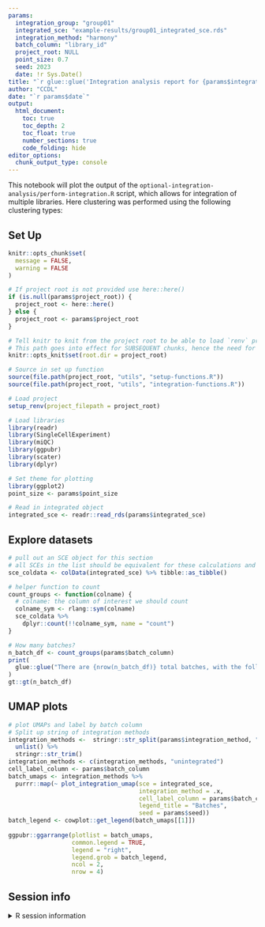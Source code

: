 ```yaml
---
params:
  integration_group: "group01"
  integrated_sce: "example-results/group01_integrated_sce.rds"
  integration_method: "harmony"
  batch_column: "library_id"
  project_root: NULL
  point_size: 0.7
  seed: 2023
  date: !r Sys.Date()
title: "`r glue::glue('Integration analysis report for {params$integration_group}')`"
author: "CCDL"
date: "`r params$date`"
output: 
  html_document:
    toc: true
    toc_depth: 2
    toc_float: true
    number_sections: true
    code_folding: hide
editor_options: 
  chunk_output_type: console
---
```


This notebook will plot the output of the `optional-integration-analysis/perform-integration.R` script, which allows for integration of multiple libraries.
Here clustering was performed using the following clustering types:

## Set Up

```r
knitr::opts_chunk$set(
  message = FALSE,
  warning = FALSE
)

# If project root is not provided use here::here() 
if (is.null(params$project_root)) {
  project_root <- here::here()
} else {
  project_root <- params$project_root
} 

# Tell knitr to knit from the project root to be able to load `renv` properly
# This path goes into effect for SUBSEQUENT chunks, hence the need for 2 chunks
knitr::opts_knit$set(root.dir = project_root)

# Source in set up function
source(file.path(project_root, "utils", "setup-functions.R"))
source(file.path(project_root, "utils", "integration-functions.R"))
```

```r
# Load project
setup_renv(project_filepath = project_root)
```

```r
# Load libraries
library(readr)
library(SingleCellExperiment)
library(miQC)
library(ggpubr)
library(scater)
library(dplyr)

# Set theme for plotting
library(ggplot2)
point_size <- params$point_size

# Read in integrated object
integrated_sce <- readr::read_rds(params$integrated_sce)
```

## Explore datasets

```r
# pull out an SCE object for this section
# all SCEs in the list should be equivalent for these calculations and plots
sce_coldata <- colData(integrated_sce) %>% tibble::as_tibble()

# helper function to count
count_groups <- function(colname) {
  # colname: the column of interest we should count
  colname_sym <- rlang::sym(colname)
  sce_coldata %>%
    dplyr::count(!!colname_sym, name = "count")
}

# How many batches?
n_batch_df <- count_groups(params$batch_column)
print(
  glue::glue("There are {nrow(n_batch_df)} total batches, with the following number of cells:")
)
gt::gt(n_batch_df)
```

## UMAP plots

```r
# plot UMAPs and label by batch column
# Split up string of integration methods
integration_methods <-  stringr::str_split(params$integration_method, ",") %>%
  unlist() %>%
  stringr::str_trim()
integration_methods <- c(integration_methods, "unintegrated")
cell_label_column <- params$batch_column
batch_umaps <- integration_methods %>%
  purrr::map(~ plot_integration_umap(sce = integrated_sce,
                                     integration_method = .x,
                                     cell_label_column = params$batch_column,
                                     legend_title = "Batches",
                                     seed = params$seed))
batch_legend <- cowplot::get_legend(batch_umaps[[1]])
  
ggpubr::ggarrange(plotlist = batch_umaps,
                  common.legend = TRUE, 
                  legend = "right",
                  legend.grob = batch_legend, 
                  ncol = 2, 
                  nrow = 4) 
```

## Session info
<details>
<summary>R session information</summary>
```r
sessionInfo()
```
